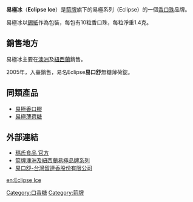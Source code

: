 {{noteTA
|T=zh-hk:易極冰; zh-tw:易口舒;
}}

'''易極冰'''（'''Eclipse Ice'''）是[[箭牌|箭牌]]旗下的易極系列（Eclipse）的一個[[香口珠|香口珠]]品牌。

易極冰以[[錫紙|錫紙]]作為包裝，每包有10粒香口珠，每粒淨重1.4克。

==銷售地方==
易極冰主要在[[澳洲|澳洲]]及[[紐西蘭|紐西蘭]]銷售。

2005年，入臺銷售，易名Eclipse'''易口舒'''無糖薄荷錠。

==同類產品==
*[[易極香口膠|易極香口膠]]
*[[易極薄荷糖|易極薄荷糖]]

==外部連結==
* [https://www.mars.com/ 瑪氏食品 官方] {{Wayback|url=https://www.mars.com/ |date=20210720032156 }}
* [https://web.archive.org/web/20080718200653/http://www.wrigley.com.au/Products/Eclipse.asp 箭牌澳洲及紐西蘭易極品牌系列]
* [http://www.wrigley.com.tw/index.php?action=brand-data&id=22 易口舒-台灣留連香股份有限公司] {{Wayback|url=http://www.wrigley.com.tw/index.php?action=brand-data&id=22 |date=20201001031051 }}
{{Dessert-stub}}

[[Category:口香糖|Category:口香糖]]
[[Category:箭牌|Category:箭牌]]

[[en:Eclipse_Ice|en:Eclipse Ice]]